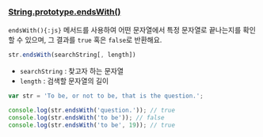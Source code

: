 ### [String.prototype.endsWith()](https://developer.mozilla.org/ko/docs/Web/JavaScript/Reference/Global_Objects/String/endsWith)

`endsWith(){:js}` 메서드를 사용하여 어떤 문자열에서 특정 문자열로 끝나는지를 확인할 수 있으며, 그 결과를 `true` 혹은 `false`로 반환해요.

```js
str.endsWith(searchString[, length])
```

- `searchString` : 찾고자 하는 문자열
- `length` : 검색할 문자열의 길이

```js
var str = 'To be, or not to be, that is the question.';

console.log(str.endsWith('question.')); // true
console.log(str.endsWith('to be')); // false
console.log(str.endsWith('to be', 19)); // true
```
